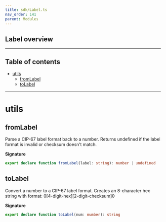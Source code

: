 ```yaml
---
title: sdk/Label.ts
nav_order: 141
parent: Modules
---
```


## Label overview

---

<h2 className="text-delta">Table of contents</h2>

- [utils](#utils)
  - [fromLabel](#fromlabel)
  - [toLabel](#tolabel)

---

# utils

## fromLabel

Parse a CIP-67 label format back to a number.
Returns undefined if the label format is invalid or checksum doesn't match.

**Signature**

```ts
export declare function fromLabel(label: string): number | undefined
```

## toLabel

Convert a number to a CIP-67 label format.
Creates an 8-character hex string with format: 0[4-digit-hex][2-digit-checksum]0

**Signature**

```ts
export declare function toLabel(num: number): string
```
